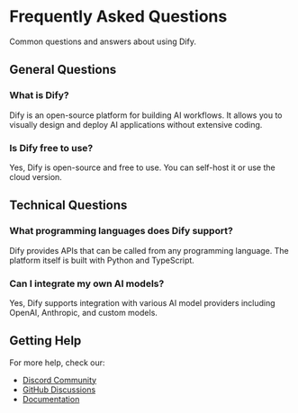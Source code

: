 # Frequently Asked Questions

Common questions and answers about using Dify.

## General Questions

### What is Dify?

Dify is an open-source platform for building AI workflows. It allows you to visually design and deploy AI applications without extensive coding.

### Is Dify free to use?

Yes, Dify is open-source and free to use. You can self-host it or use the cloud version.

## Technical Questions

### What programming languages does Dify support?

Dify provides APIs that can be called from any programming language. The platform itself is built with Python and TypeScript.

### Can I integrate my own AI models?

Yes, Dify supports integration with various AI model providers including OpenAI, Anthropic, and custom models.

## Getting Help

For more help, check our:
- [Discord Community](https://discord.gg/dify)
- [GitHub Discussions](https://github.com/langgenius/dify/discussions)
- [Documentation](/en/documentation/pages/getting-started/introduction)
